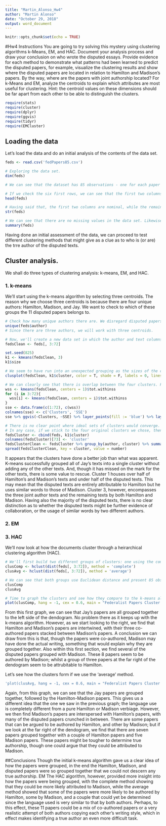```yaml
---
title: "Martin_Alonso_Hw4"
author: "Martin Alonso"
date: "October 29, 2018"
output: word_document
---
```


```r
knitr::opts_chunk$set(echo = TRUE)
```

#Hw4 Instructions
You are going to try solving this mystery using clustering algorithms k-Means, EM, and
HAC. Document your analysis process and draw your conclusion on who wrote the disputed
essays. Provide evidence for each method to demonstrate what patterns had been learned to
predict the disputed papers, for example, visualize the clustering results and show where the
disputed papers are located in relation to Hamilton and Madison's papers. By the way, where are
the papers with joint authorship located? For k-Means and EM, analyze the centroids to explain
which attributes are most useful for clustering. Hint: the centroid values on these dimensions
should be far apart from each other to be able to distinguish the clusters.

```r
require(stats)
require(cluster)
require(dplyr)
require(ggvis)
require(tidyr)
require(EMCluster)
```

## Loading the data
Let's load the data and do an initial analysis of the contents of the data set. 
```r
feds <- read.csv('fedPapers85.csv')

# Exploring the data set. 
dim(feds)

# We can see that the dataset has 85 observations - one for each paper - and 72 variables. 

# If we check the six first rows, we can see that the first two columns refer to the author of the text and the text itself. Columns three and so forth refer to the frequency of letters occurring in the text. 
head(feds)

# Having said that, the first two columns are nominal, while the remaining columns are numeric. 
str(feds)

# We can see that there are no missing values in the data set. Likewise, as the introduction stated, there are 11 disputed texts; while the rest have assigned authors. 
summary(feds)

```

Having done an initial assessment of the data, we can proceed to test different clustering methods that might give as a clue as to who is (or are) the trre author of the disputed texts. 

## Cluster analysis. 
We shall do three types of clustering analysis: k-means, EM, and HAC. 

### 1. k-means
We'll start using the k-means algorithm by selecting three centroids. The reason why we choose three centroids is because there are four unique authors: Hamilton, Madison, and Jay. We want to check to which of these groups the 11 disputed papers belongs to. 
```r
# Check how many unique authors there are. We disregard disputed papers as an author as we want to identify who the real author might be. 
unique(feds$author)
# Since there are three authors, we will work with three centroids. 

# Now, we'll create a new data set in which the author and text columns are removed. 
fedsClean <- feds[, 3:72]

set.seed(825)
k1 <- kmeans(fedsClean, 3)
k1$size

# We seem to have run into an unexpected grouping as the sizes of the clusters are not what was expected. Let's plot the clusters to see how they compare. 
clusplot(fedsClean, k1$cluster, color = T, shade = F, labels = 0, lines = 0)

# We can clearly see that there is overlap between the four clusters. Perhaps a better approach would be to do an elbow chart and determine the ideal number of centroids to use. 
wss <- kmeans(fedsClean, centers = 1)$tot.withinss
for (i in 3:72){
  wss[i] <- kmeans(fedsClean, centers = i)$tot.withinss
}
sse <- data.frame(c(1:72), c(wss))
colnames(sse) <- c('Clusters', 'SSE')
sse %>% ggvis(~Clusters, ~SSE) %>% layer_points(fill := 'blue') %>% layer_lines()

# There is no clear point where ideal sets of clusters would converge. 
# In any case, if we stick to the four original clusters we chose, then the resulting papers would be grouped the following way: 
fedsCluster <- cbind(feds, k1$cluster)
colnames(fedsCluster)[73] <- 'cluster'
fedsClusterClean <- fedsCluster %>% group_by(author, cluster) %>% summarise(number = n()) 
spread(fedsClusterClean, key = cluster, value = number)
```

It appears that the clusters have done a better job than what was apparent. K-means successfully grouped all of Jay's texts into a single cluster without adding any of the other texts. And, though it has missed on the mark for the other texts, there is some value to rescue.
Cluster 1 houses over half of Hamilton's and Madison's texts and under half of the disputed texts. This may mean that the disputed texts are entirely attributable to Hamilton but he uses similar words to those of Madison. 
Cluster 3, however, encompasses the three joint author texts and the remaining texts by both Hamilton and Madison. Having also the majority of the disputed texts, there is no clear distinction as to whether the disputed texts might be further evidence of collaboration, or the usage of similar words by two different authors. 

### 2. EM


### 3. HAC
We'll now look at how the documents cluster through a heirarchical clustering algorithm (HAC). 
```r
# We'll first build two different groups of clusters: one using the complete method and the other the average, so as to compare how the clusters form. 
clusComp <- hclust(dist(feds[, 3:72]), method = 'complete')
clusAvg <- hclust(dist(feds[, 3:72]), method = 'average')

# We can see that both groups use Euclidean distance and present 85 observations, but the cluster method varies. 
clusComp
clusAvg

# Time to graph the clusters and see how they compare to the k-means algorithm. 
plot(clusComp, hang = -1, cex = 0.6, main = "Federalist Papers Cluster - Complete", label = feds$author)
```

From this first graph, we can see that Jay's papers are all grouped together to the left side of the dendogram. No problem there as it keeps up with the k-means algorithm. 
However, as we start looking to the right, we find that Hamilton and Madison's papers are intertwined, with their three co-authored papers stacked between Madison's papers. A conclusion we can draw from this is that, though the papers were co-authored, Madison may have done the actual writing, something that would explain why they are grouped together. 
Also within this first section, we find several of the disputed papers grouped with Madison. These 8 papers seem to be authored by Madison; whilst a group of three papers at the far right of the dendogram seem to be attrubitable to Hamilton. 

Let's see how the clusters form if we use the 'average' method. 
```r
'plot(clusAvg, hang = -1, cex = 0.6, main = "Federalist Papers Cluster - Average", label = feds$author)'
```

Again, from this graph, we can see that the Jay papers are grouped together, followed by the Hamilton-Madison papers. This gives us a different idea that the one we saw in the previous graph; the language use is completely different from a pure Hamilton or Madison verbiage. 
However, we then find Madison's papers are interspersed with Hamilton's papers, with many of the disputed papers crunched in between. There are some papers that can be argued to be authored by Hamilton, and other by Madison; but if we look at the far right of the dendogram, we find that there are seven papers grouped together with a couple of Hamilton papers and five Madison papers. These papers might be tougher to determine true authorship, though one could argue that they could be attributed to Madison. 

##Conclusions
Though the initial k-means algorithm gave us a clear idea of how the papers were grouped, in the end the Hamilton, Madison, and disputed papers were so grouped together that we could not descern any true authorship. 
EM
The HAC algorithm, however, provided more insight into how the papers were being grouped, with the complete method showing that they could be more likely attributed to Madison, while the average method showed that some of the papers were more likely to be authored by Hamilton, some by Madison, and a couple that could yet be determined since the language used is very similar to that by both authors. 
Perhaps, to this effect, these 11 papers could be a mix of co-authored papers or a very realistic attempt of both authors copying each other's writing style, which in effect makes identifying a true author an even more difficult task. 
